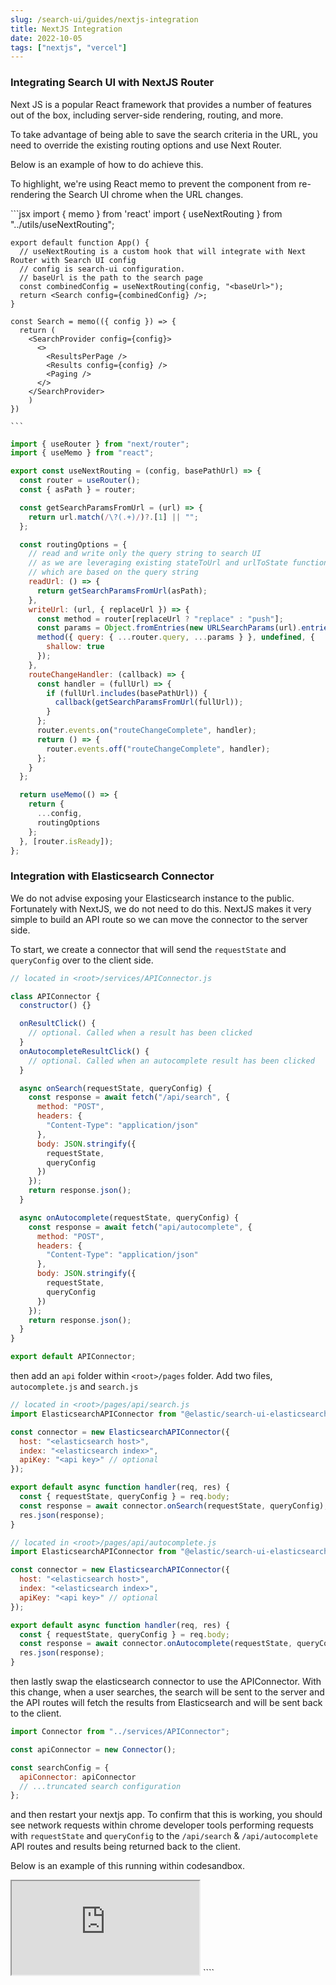 ```yaml
---
slug: /search-ui/guides/nextjs-integration
title: NextJS Integration
date: 2022-10-05
tags: ["nextjs", "vercel"]
---
```


### Integrating Search UI with NextJS Router

Next JS is a popular React framework that provides a number of features out of the box, including server-side rendering, routing, and more.

To take advantage of being able to save the search criteria in the URL, you need to override the existing routing options and use Next Router.

Below is an example of how to do achieve this.

To highlight, we're using React memo to prevent the component from re-rendering the Search UI chrome when the URL changes.

<DocTabs>
  <DocTab name="pages/search.jsx">
    ```jsx
    import { memo } from 'react'
    import { useNextRouting } from "../utils/useNextRouting";

    export default function App() {
      // useNextRouting is a custom hook that will integrate with Next Router with Search UI config
      // config is search-ui configuration.
      // baseUrl is the path to the search page
      const combinedConfig = useNextRouting(config, "<baseUrl>");
      return <Search config={combinedConfig} />;
    }

    const Search = memo(({ config }) => {
      return (
        <SearchProvider config={config}>
          <>
            <ResultsPerPage />
            <Results config={config} />
            <Paging />
          </>
        </SearchProvider>
        )
    })

    ```

</DocTab>
<DocTab name="utils/useNextRouting.js">

```jsx
import { useRouter } from "next/router";
import { useMemo } from "react";

export const useNextRouting = (config, basePathUrl) => {
  const router = useRouter();
  const { asPath } = router;

  const getSearchParamsFromUrl = (url) => {
    return url.match(/\?(.+)/)?.[1] || "";
  };

  const routingOptions = {
    // read and write only the query string to search UI
    // as we are leveraging existing stateToUrl and urlToState functions
    // which are based on the query string
    readUrl: () => {
      return getSearchParamsFromUrl(asPath);
    },
    writeUrl: (url, { replaceUrl }) => {
      const method = router[replaceUrl ? "replace" : "push"];
      const params = Object.fromEntries(new URLSearchParams(url).entries());
      method({ query: { ...router.query, ...params } }, undefined, {
        shallow: true
      });
    },
    routeChangeHandler: (callback) => {
      const handler = (fullUrl) => {
        if (fullUrl.includes(basePathUrl)) {
          callback(getSearchParamsFromUrl(fullUrl));
        }
      };
      router.events.on("routeChangeComplete", handler);
      return () => {
        router.events.off("routeChangeComplete", handler);
      };
    }
  };

  return useMemo(() => {
    return {
      ...config,
      routingOptions
    };
  }, [router.isReady]);
};
```

  </DocTab>
</DocTabs>

### Integration with Elasticsearch Connector

We do not advise exposing your Elasticsearch instance to the public. Fortunately with NextJS, we do not need to do this. NextJS makes it very simple to build an API route so we can move the connector to the server side.

To start, we create a connector that will send the `requestState` and `queryConfig` over to the client side.

```js
// located in <root>/services/APIConnector.js

class APIConnector {
  constructor() {}

  onResultClick() {
    // optional. Called when a result has been clicked
  }
  onAutocompleteResultClick() {
    // optional. Called when an autocomplete result has been clicked
  }

  async onSearch(requestState, queryConfig) {
    const response = await fetch("/api/search", {
      method: "POST",
      headers: {
        "Content-Type": "application/json"
      },
      body: JSON.stringify({
        requestState,
        queryConfig
      })
    });
    return response.json();
  }

  async onAutocomplete(requestState, queryConfig) {
    const response = await fetch("api/autocomplete", {
      method: "POST",
      headers: {
        "Content-Type": "application/json"
      },
      body: JSON.stringify({
        requestState,
        queryConfig
      })
    });
    return response.json();
  }
}

export default APIConnector;
```

then add an `api` folder within `<root>/pages` folder. Add two files, `autocomplete.js` and `search.js`

```js
// located in <root>/pages/api/search.js
import ElasticsearchAPIConnector from "@elastic/search-ui-elasticsearch-connector";

const connector = new ElasticsearchAPIConnector({
  host: "<elasticsearch host>",
  index: "<elasticsearch index>",
  apiKey: "<api key>" // optional
});

export default async function handler(req, res) {
  const { requestState, queryConfig } = req.body;
  const response = await connector.onSearch(requestState, queryConfig);
  res.json(response);
}
```

```js
// located in <root>/pages/api/autocomplete.js
import ElasticsearchAPIConnector from "@elastic/search-ui-elasticsearch-connector";

const connector = new ElasticsearchAPIConnector({
  host: "<elasticsearch host>",
  index: "<elasticsearch index>",
  apiKey: "<api key>" // optional
});

export default async function handler(req, res) {
  const { requestState, queryConfig } = req.body;
  const response = await connector.onAutocomplete(requestState, queryConfig);
  res.json(response);
}
```

then lastly swap the elasticsearch connector to use the APIConnector. With this change, when a user searches, the search will be sent to the server and the API routes will fetch the results from Elasticsearch and will be sent back to the client.

```js
import Connector from "../services/APIConnector";

const apiConnector = new Connector();

const searchConfig = {
  apiConnector: apiConnector
  // ...truncated search configuration
};
```

and then restart your nextjs app. To confirm that this is working, you should see network requests within chrome developer tools performing requests with `requestState` and `queryConfig` to the `/api/search` & `/api/autocomplete` API routes and results being returned back to the client.

Below is an example of this running within codesandbox.

<iframe
  src="https://codesandbox.io/embed/cool-blackwell-69qutv?fontsize=14&hidenavigation=1&theme=dark"
  style={{
    width: "100%",
    height: "800px",
    overflow: "hidden"
  }}
  title="nextjs-server-connector-example"
  allow="accelerometer; ambient-light-sensor; camera; encrypted-media; geolocation; gyroscope; hid; microphone; midi; payment; usb; vr; xr-spatial-tracking"
  sandbox="allow-forms allow-modals allow-popups allow-presentation allow-same-origin allow-scripts"
></iframe>
````
